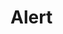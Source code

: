 

<Meta title="Data Display|Alert" component={Alert} />

# Alert



<Preview>
  <Story name="Tile" parameters={{
    design: {
      type: 'figma',
      url: 'https://www.figma.com/file/O3bKxIcsj2rc1FNIRclJyT/Saturn-System?node-id=412%3A7034'
    }
  }}>
    <ThemeProvider>
      <Alert />
    </ThemeProvider>
  </Story>
</Preview>

